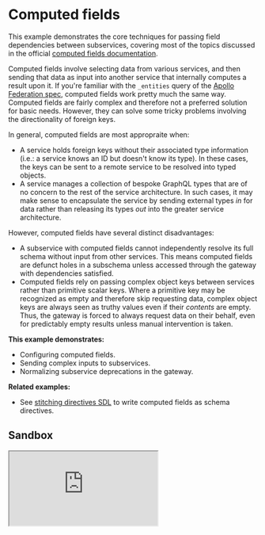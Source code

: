 # Computed fields

This example demonstrates the core techniques for passing field dependencies between subservices, covering most of the topics discussed in the official [computed fields documentation](/docs/approaches/type-merging#computed-fields).

Computed fields involve selecting data from various services, and then sending that data as input into another service that internally computes a result upon it. If you're familiar with the `_entities` query of the [Apollo Federation spec](https://www.apollographql.com/docs/federation/federation-spec/#query_entities), computed fields work pretty much the same way. Computed fields are fairly complex and therefore not a preferred solution for basic needs. However, they can solve some tricky problems involving the directionality of foreign keys.

In general, computed fields are most appropraite when:

- A service holds foreign keys without their associated type information (i.e.: a service knows an ID but doesn't know its type). In these cases, the keys can be sent to a remote service to be resolved into typed objects.
- A service manages a collection of bespoke GraphQL types that are of no concern to the rest of the service architecture. In such cases, it may make sense to encapsulate the service by sending external types _in_ for data rather than releasing its types _out_ into the greater service architecture.

However, computed fields have several distinct disadvantages:

- A subservice with computed fields cannot independently resolve its full schema without input from other services. This means computed fields are defunct holes in a subschema unless accessed through the gateway with dependencies satisfied.
- Computed fields rely on passing complex object keys between services rather than primitive scalar keys. Where a primitive key may be recognized as empty and therefore skip requesting data, complex object keys are always seen as truthy values even if their _contents_ are empty. Thus, the gateway is forced to always request data on their behalf, even for predictably empty results unless manual intervention is taken.

**This example demonstrates:**

- Configuring computed fields.
- Sending complex inputs to subservices.
- Normalizing subservice deprecations in the gateway.

**Related examples:**

- See [stitching directives SDL](/docs/handbook/stitching-directives-sdl) to write computed fields as schema directives.

## Sandbox

<iframe
  src="https://codesandbox.io/embed/github/ardatan/schema-stitching/tree/master/examples/computed-fields?fontsize=14&hidenavigation=1&theme=dark"
  className="mt-6 w-full h-[500px] rounded-md"
  title="computed-fields"
  allow="geolocation; microphone; camera; midi; vr; accelerometer; gyroscope; payment; ambient-light-sensor; encrypted-media; usb"
  sandbox="allow-modals allow-forms allow-popups allow-scripts allow-same-origin"
/>

> You can also see the project on GitHub [here](https://github.com/ardatan/schema-stitching/tree/master/examples/computed-fields).

The following service is available for interactive queries:

- **Stitched gateway:** http://localhost:4000/graphql

For simplicity, all subservices in this example are run locally by the gateway server. You could easily break out any subservice into a standalone remote server following the [combining local and remote schemas](../combining-local-and-remote-schemas) example.

## Summary

Visit the [stitched gateway](http://localhost:4000/graphql) and try running the following query:

```graphql
query {
  products(upcs: [1, 2, 3, 4]) {
    name
    price
    category {
      name
    }
    metadata {
      __typename
      name
      ...on GeoLocation {
        name
        lat
        lon
      }
      ...on SportsTeam {
        location {
          name
          lat
          lon
        }
      }
      ...on TelevisionSeries {
        season
      }
    }
  }
}
```

The `category` and `metadata` associations come from the Metadata service, and are merged with Products service data using computed fields (this configuration can also be written using [schema directives](../stitching-directives-sdl)):

```js
merge: {
  Product: {
    fields: {
      category: { selectionSet: '{ categoryId }', computed: true },
      metadata: { selectionSet: '{ metadataIds }', computed: true },
    },
    fieldName: '_products',
    key: ({ categoryId, metadataIds }) => ({ categoryId, metadataIds }),
    argsFromKeys: (keys) => ({ keys }),
  }
}
```

In this pattern, the `category` and `metadata` fields each specify _field-level selection sets_ that will only be collected from other services when their respective fields are requested. The additional `computed` setting isolates these fields into a standalone schema that assures the fields are always requested directly by the gateway with their dependencies provided. Together, the results of these selection sets are built into an object key and sent off to the Metadata service to be resolved into its version of the `Product` type.

_metadata schema:_

```graphql
type Product {
  category: Category # @computed(selectionSet: "{ categoryId }")
  metadata: [Metadata] # @computed(selectionSet: "{ metadataIds }")
}

input ProductKey {
  categoryId: ID
  metadataIds: [ID!]
}

type Query {
  _products(keys: [ProductKey!]!): [Product]!
}
```

### Resolving metadata

The `metadata` association is a pretty good candidate for computed fields.

Looking at the way associations are structured, the Products service holds metadata record IDs without any associated type information. Therefore, the Products service must send these untyped IDs over to the Metadata service to be resolved into type objects (this is inherently a shortcoming of the data model&mdash;in a perfect solution, association data would be migrated over to the Metadata service where both ID and type information is available).

Even if the Products service had all association data available though, there's still some merit in having the Metadata service _internalize_ the `Product` type rather than _externalizing_ all of its bespoke Metadata types. Encapsulation of concerns is a valid factor to weigh against implementation complexity.

### Resolving category

The `catagory` association is needlessly complex using computed fields. It could just as easily use a [basic foreign key pattern](../type-merging-single-records) in the Products service, which would eliminate the unsightly `categoryId` field from its schema:

_products schema:_

```graphql
type Product {
  ...
  # categoryId: ID << remove this
  category: Category
}

type Category {
  id: ID!
}
```

### Deprecating subservice inconsistencies

One of the biggest shortcomings of computed fields is their inconsistency&mdash;they cannot be resolved outside of gateway context where their dependencies are satisfied. If you also utilize the subservice as a standalone GraphQL resource, then computed fields appear as defunct holes in its schema.

An imperfect solution to this problem is to deprecate all computed fields in the subservice, and then remove those deprecations in the gateway proxy layer. For example:

_metadata schema:_

```graphql
type Product {
  category: Category @deprecated(reason: "gateway access only")
  metadata: [Metadata] @deprecated(reason: "gateway access only")
}
```

_index.js:_

```js
import { stitchSchemas } from '@graphql-tools/stitch';
import { RemoveObjectFieldDeprecations } from '@graphql-tools/wrap';
import { metadataSchema } from './services/metadata';

stitchSchemas({
  subschemas: [{
    schema: metadataSchema,
    transforms: [new RemoveObjectFieldDeprecations('gateway access only')],
  }]
});
```

The `RemoveObjectFieldDeprecations` transform will un-deprecate these fields within the gateway schema. The subservice-level deprecations at least offer some insight as to why certain fields don't work when accessed directly.

